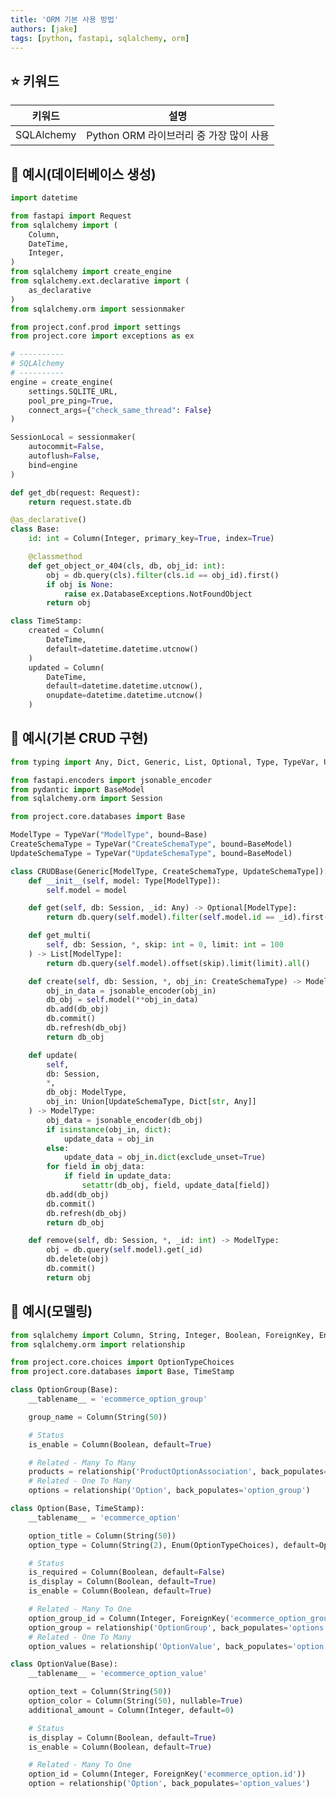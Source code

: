 ```yaml
---
title: 'ORM 기본 사용 방법'
authors: [jake]
tags: [python, fastapi, sqlalchemy, orm]
---
```


## ⭐ 키워드

| 키워드 | 설명 |
| --- | --- |
| SQLAlchemy | Python ORM 라이브러리 중 가장 많이 사용 |

## 🐥 예시(데이터베이스 생성)

```python
import datetime

from fastapi import Request
from sqlalchemy import (
    Column,
    DateTime,
    Integer,
)
from sqlalchemy import create_engine
from sqlalchemy.ext.declarative import (
    as_declarative
)
from sqlalchemy.orm import sessionmaker

from project.conf.prod import settings
from project.core import exceptions as ex

# ----------
# SQLAlchemy
# ----------
engine = create_engine(
    settings.SQLITE_URL,
    pool_pre_ping=True,
    connect_args={"check_same_thread": False}
)

SessionLocal = sessionmaker(
    autocommit=False,
    autoflush=False,
    bind=engine
)

def get_db(request: Request):
    return request.state.db

@as_declarative()
class Base:
    id: int = Column(Integer, primary_key=True, index=True)

    @classmethod
    def get_object_or_404(cls, db, obj_id: int):
        obj = db.query(cls).filter(cls.id == obj_id).first()
        if obj is None:
            raise ex.DatabaseExceptions.NotFoundObject
        return obj

class TimeStamp:
    created = Column(
        DateTime,
        default=datetime.datetime.utcnow()
    )
    updated = Column(
        DateTime,
        default=datetime.datetime.utcnow(),
        onupdate=datetime.datetime.utcnow()
    )
```

## 🐥 예시(기본 CRUD 구현)

```python
from typing import Any, Dict, Generic, List, Optional, Type, TypeVar, Union

from fastapi.encoders import jsonable_encoder
from pydantic import BaseModel
from sqlalchemy.orm import Session

from project.core.databases import Base

ModelType = TypeVar("ModelType", bound=Base)
CreateSchemaType = TypeVar("CreateSchemaType", bound=BaseModel)
UpdateSchemaType = TypeVar("UpdateSchemaType", bound=BaseModel)

class CRUDBase(Generic[ModelType, CreateSchemaType, UpdateSchemaType]):
    def __init__(self, model: Type[ModelType]):
        self.model = model

    def get(self, db: Session, _id: Any) -> Optional[ModelType]:
        return db.query(self.model).filter(self.model.id == _id).first()

    def get_multi(
        self, db: Session, *, skip: int = 0, limit: int = 100
    ) -> List[ModelType]:
        return db.query(self.model).offset(skip).limit(limit).all()

    def create(self, db: Session, *, obj_in: CreateSchemaType) -> ModelType:
        obj_in_data = jsonable_encoder(obj_in)
        db_obj = self.model(**obj_in_data)
        db.add(db_obj)
        db.commit()
        db.refresh(db_obj)
        return db_obj

    def update(
        self,
        db: Session,
        *,
        db_obj: ModelType,
        obj_in: Union[UpdateSchemaType, Dict[str, Any]]
    ) -> ModelType:
        obj_data = jsonable_encoder(db_obj)
        if isinstance(obj_in, dict):
            update_data = obj_in
        else:
            update_data = obj_in.dict(exclude_unset=True)
        for field in obj_data:
            if field in update_data:
                setattr(db_obj, field, update_data[field])
        db.add(db_obj)
        db.commit()
        db.refresh(db_obj)
        return db_obj

    def remove(self, db: Session, *, _id: int) -> ModelType:
        obj = db.query(self.model).get(_id)
        db.delete(obj)
        db.commit()
        return obj
```

## 🐥 예시(모델링)

```python
from sqlalchemy import Column, String, Integer, Boolean, ForeignKey, Enum
from sqlalchemy.orm import relationship

from project.core.choices import OptionTypeChoices
from project.core.databases import Base, TimeStamp

class OptionGroup(Base):
    __tablename__ = 'ecommerce_option_group'

    group_name = Column(String(50))

    # Status
    is_enable = Column(Boolean, default=True)

    # Related - Many To Many
    products = relationship('ProductOptionAssociation', back_populates='option_group')
    # Related - One To Many
    options = relationship('Option', back_populates='option_group')

class Option(Base, TimeStamp):
    __tablename__ = 'ecommerce_option'

    option_title = Column(String(50))
    option_type = Column(String(2), Enum(OptionTypeChoices), default=OptionTypeChoices.S.name)

    # Status
    is_required = Column(Boolean, default=False)
    is_display = Column(Boolean, default=True)
    is_enable = Column(Boolean, default=True)

    # Related - Many To One
    option_group_id = Column(Integer, ForeignKey('ecommerce_option_group.id'))
    option_group = relationship('OptionGroup', back_populates='options')
    # Related - One To Many
    option_values = relationship('OptionValue', back_populates='option')

class OptionValue(Base):
    __tablename__ = 'ecommerce_option_value'

    option_text = Column(String(50))
    option_color = Column(String(50), nullable=True)
    additional_amount = Column(Integer, default=0)

    # Status
    is_display = Column(Boolean, default=True)
    is_enable = Column(Boolean, default=True)

    # Related - Many To One
    option_id = Column(Integer, ForeignKey('ecommerce_option.id'))
    option = relationship('Option', back_populates='option_values')
```